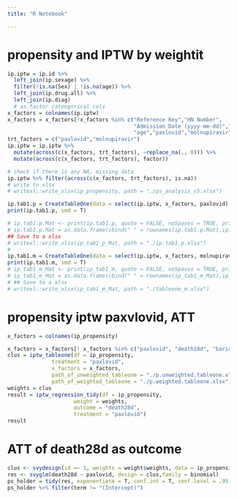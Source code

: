 ```yaml
---
title: "R Notebook"

---
```


# propensity and IPTW by weightit

```r

ip.iptw = ip.id %>%
  left_join(ip.sexage) %>% 
  filter(!is.na(Sex) | !is.na(age)) %>%
  left_join(ip.drug.all) %>%
  left_join(ip.diag) 
  # as.factor cateogorical cols
x_factors = colnames(ip.iptw)
x_factors = x_factors[!x_factors %in% c("Reference Key","HN Number",
                                        "Admission Date (yyyy-mm-dd)","Discharge Date (yyyy-mm-dd)",
                                        "age","paxlovid","molnupiravir", "dexamethasone", "baricitinib", "parkinsons")]
trt_factors = c("paxlovid","molnupiravir")
ip.iptw = ip.iptw %>%
  mutate(across(c(x_factors, trt_factors), ~replace_na(., 0))) %>%
  mutate(across(c(x_factors, trt_factors), factor))

# check if there is any NA, missing data
ip.iptw %>% filter(across(c(x_factors, trt_factors), is.na))
# write to xlsx
# writexl::write_xlsx(ip_propensity, path = "./ps_analysis_v5.xlsx")

ip.tab1.p = CreateTableOne(data = select(ip.iptw, x_factors, paxlovid), strata = "paxlovid", test = F)
print(ip.tab1.p, smd = T)

# ip.tab1.p.Mat <- print(ip.tab1.p, quote = FALSE, noSpaces = TRUE, printToggle = FALSE, smd = T)
# ip.tab1.p.Mat = as.data.frame(cbind(" " = rownames(ip.tab1.p.Mat),ip.tab1.p.Mat))
## Save to a xlsx
# writexl::write_xlsx(ip_tab1_p_Mat, path = "./ip.tab1.p.xlsx")
# 
ip.tab1.m = CreateTableOne(data = select(ip.iptw, x_factors, molnupiravir), strata = "molnupiravir", test = F)
print(ip.tab1.m, smd = T)
# ip_tab1_m_Mat <- print(ip_tab1_m, quote = FALSE, noSpaces = TRUE, printToggle = FALSE, smd = T)
# ip_tab1_m_Mat = as.data.frame(cbind(" " = rownames(ip_tab1_m_Mat),ip_tab1_m_Mat))
# ## Save to a xlsx
# writexl::write_xlsx(ip_tab1_m_Mat, path = "./tableone_m.xlsx")
```

# propensity iptw paxvlovid, ATT

```r
x_factors = colnames(ip_propensity)

x_factors = x_factors[! x_factors %in% c("paxlovid", "death28d", "baricitinib", "dexamethasone", "parkinsons")]
clus = iptw_tableone(df = ip_propensity, 
              treatment = "paxlovid",
              x_factors = x_factors,
              path_of_unweighted_tableone = "./p.unweighted.tableone.xlsx",
              path_of_weighted_tableone = "./p.weighted.tableone.xlsx")
weights = clus
result = iptw_regression_tidy(df = ip_propensity, 
                     weight = weights, 
                     outcome = "death28d",
                     treatment = "paxlovid")
result
```

# ATT of death28d as outcome

```r
clus <- svydesign(id =~ 1, weights = weight$weights, data = ip_propensity)
res <- svyglm(death28d ~ paxlovid, design = clus,family = binomial)
ps_holder = tidy(res, exponentiate = T, conf.int = T, conf.level = .95)
ps_holder %>% filter(term != "(Intercept)")
```




